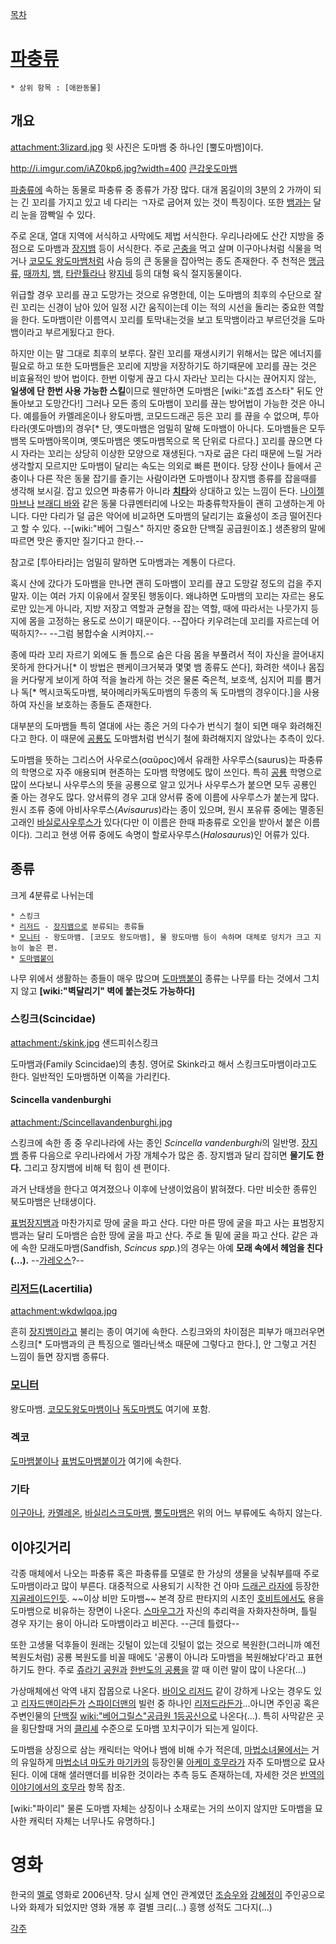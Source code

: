 [[목차]]

= [[파충류]] = 
 * 상위 항목 : [애완동물]
== 개요 ==
attachment:3lizard.jpg 
윗 사진은 도마뱀 중 하나인 [뿔도마뱀]이다.

http://i.imgur.com/iAZ0kp6.jpg?width=400
[[큰갑옷도마뱀]]
 
[[파충류]]에 속하는 동물로 파충류 중 종류가 가장 많다. 대개 몸길이의 3분의 2 가까이 되는 긴 꼬리를 가지고 있고 네 다리는 ㄱ자로 굽어져 있는 것이 특징이다. 또한 [[뱀]]과는 달리 눈을 깜빡일 수 있다.

주로 온대, 열대 지역에 서식하고 사막에도 제법 서식한다. 우리나라에도 산간 지방을 중점으로 도마뱀과 [[장지뱀]] 등이 서식한다. 주로 [[곤충]]을 먹고 살며 이구아나처럼 식물을 먹거나 [[코모도 왕도마뱀]]처럼 사슴 등의 큰 동물을 잡아먹는 종도 존재한다. 주 천적은 [[맹금류]], [[때까치]], [[뱀]], [[타란튤라]]나 왕[[지네]] 등의 대형 육식 절지동물이다.

위급할 경우 꼬리를 끊고 도망가는 것으로 유명한데, 이는 도마뱀의 최후의 수단으로 잘린 꼬리는 신경이 남아 있어 일정 시간 움직이는데 이는 적의 시선을 돌리는 중요한 역할을 한다. 도마뱀이란 이름역시 꼬리를 토막내는것을 보고 토막뱀이라고 부르던것을 도마뱀이라고 부르게됬다고 한다.

하지만 이는 말 그대로 최후의 보루다. 잘린 꼬리를 재생시키기 위해서는 많은 에너지를 필요로 하고 또한 도마뱀들은 꼬리에 지방을 저장하기도 하기때문에 꼬리를 끊는 것은 비효율적인 방어 법이다. 한번 이렇게 끊고 다시 자라난 꼬리는 다시는 끊어지지 않는, '''일생에 단 한번 사용 가능한 스킬'''이므로 웬만하면 도마뱀은 [wiki:"죠셉 죠스타" 뒤도 안 돌아보고 도망간다!] 그러나 모든 종의 도마뱀이 꼬리를 끊는 방어법이 가능한 것은 아니다. 예를들어 카멜레온이나 왕도마뱀, 코모드드래곤 등은 꼬리 를 끊을 수 없으며, 투아타라(옛도마뱀)의 경우[* 단, 옛도마뱀은 엄밀히 말해 도마뱀이 아니다. 도마뱀들은 모두 뱀목 도마뱀아목이며, 옛도마뱀은 옛도마뱀목으로 목 단위로 다르다.] 꼬리를 끊으면 다시 자라는 꼬리는 상당히 이상한 모양으로 재생된다.ㄱ자로 굽은 다리 때문에 느릴 거라 생각할지 모르지만 도마뱀이 달리는 속도는 의외로 빠른 편이다. 당장 산이나 들에서 곤충이나 다른 작은 동물 잡기를 즐기는 사람이라면 도마뱀이나 장지뱀 종류를 잡을때를 생각해 보시길. 잡고 있으면 파충류가 아니라 '''[[치타]]'''와 상대하고 있는 느낌이 든다. [[나이젤 마브]]나 [[브래디 바]]와 같은 동물 다큐멘터리에 나오는 파충류학자들이 괜히 고생하는게 아니다. 다만 다리가 덜 굽은 악어에 비교하면 도마뱀의 달리기는 효율성이 조금 떨어진다고 할 수 있다.  --[wiki:"베어 그릴스" 하지만 중요한 단백질 공급원이죠.] 생존왕의 말에 따르면 맛은 좋지만 질기다고 한다.--

참고로 [투아타라]는 엄밀히 말하면 도마뱀과는 계통이 다르다. 

혹시 산에 갔다가 도마뱀을 만나면 괜히 도마뱀이 꼬리를 끊고 도망갈 정도의 겁을 주지 말자. 이는 여러 가지 이유에서 잘못된 행동이다. 왜냐하면 도마뱀의 꼬리는 자르는 용도로만 있는게 아니라, 지방 저장고 역할과 균형을 잡는 역할, 때에 따라서는 나뭇가지 등지에 몸을 고정하는 용도로 쓰이기 때문이다. --잡아다 키우려는데 꼬리를 자르는데 어떡하지?-- --그럼 봉합수술 시켜야지.--

종에 따라 꼬리 자르기 외에도 돌 틈으로 숨은 다음 몸을 부풀려서 적이 자신을 끌어내지 못하게 한다거나[* 이 방법은 팬케이크거북과 몇몇 뱀 종류도 쓴다], 화려한 색이나 몸집을 커다랗게 보이게 하여 적을 놀라게 하는 것은 물론 죽은척, 보호색, 심지어 피를 뿜거나 독[* 멕시코독도마뱀, 북아메리카독도마뱀의 두종의 독 도마뱀의 경우이다.]을 사용하여 자신을 보호하는 종들도 존재한다.

대부분의 도마뱀들 특히 열대에 사는 종은 거의 다수가 번식기 철이 되면 매우 화려해진다고 한다. 이 때문에 [[공룡]]도 도마뱀처럼 번식기 철에 화려해지지 않았나는 추측이 있다.

도마뱀을 뜻하는 그리스어 사우로스(σαῦρος)에서 유래한 사우루스(saurus)는 파충류의 학명으로 자주 애용되며 현존하는 도마뱀 학명에도 많이 쓰인다. 특히 [[공룡]] 학명으로 많이 쓰다보니 사우루스의 뜻을 공룡으로 알고 있거나 사우루스가 붙으면 모두 공룡인 줄 아는 경우도 많다. 양서류의 경우 고대 양서류 중에 이름에 사우루스가 붙는게 많다. 원시 조류 중에 아비사우루스(''Avisaurus'')라는 종이 있으며, 원시 포유류 중에는 멸종된 고래인 [[바실로사우루스]]가 있다(다만 이 이름은 한때 파충류로 오인을 받아서 붙은 이름이다). 그리고 현생 어류 중에도 속명이 할로사우루스(''Halosaurus'')인 어류가 있다.

== 종류 ==
크게 4분류로 나뉘는데
 * 스킹크
 * [[리저드]] - [[장지뱀]]으로 분류되는 종류들
 * [[모니터]] - 왕도마뱀. [코모도 왕도마뱀], 물 왕도마뱀 등이 속하며 대체로 덩치가 크고 지능이 높은 편.
 * [[도마뱀붙이]]

나무 위에서 생활하는 종들이 매우 많으며 [[도마뱀붙이]] 종류는 나무를 타는 것에서 그치지 않고 '''[wiki:"벽달리기" 벽에 붙는것도 가능하다]'''

=== 스킹크(Scincidae) ===
attachment:/skink.jpg
샌드피쉬스킹크

도마뱀과(Family Scincidae)의 총칭. 영어로 Skink라고 해서 스킹크도마뱀이라고도 한다. 일반적인 도마뱀하면 이쪽을 가리킨다.

==== Scincella vandenburghi ====
attachment:/Scincellavandenburghi.jpg

스킹크에 속한 종 중 우리나라에 사는 종인 ''Scincella vandenburghi''의 일반명. [[장지뱀]] 종류 다음으로 우리나라에서 가장 개체수가 많은 종. 장지뱀과 달리 잡히면 '''물기도 한다.''' 그리고 장지뱀에 비해 턱 힘이 센 편이다.

과거 난태생을 한다고 여겨졌으나 이후에 난생이었음이 밝혀졌다. 다만 비슷한 종류인 북도마뱀은 난태생이다.

[[표범장지뱀]]과 마찬가지로 땅에 굴을 파고 산다. 다만 마른 땅에 굴을 파고 사는 표범장지뱀과는 달리 도마뱀은 습한 땅에 굴을 파고 산다. 주로 돌 밑에 굴을 파고 산다. 같은 과에 속한 모래도마뱀(Sandfish, ''Scincus spp.'')의 경우는 아예 '''모래 속에서 헤엄을 친다(...).''' --[[가레오스]]?--

=== [[리저드]](Lacertilia) ===
attachment:wkdwlqoa.jpg

흔히 [[장지뱀]]이라고 불리는 종이 여기에 속한다. 스킹크와의 차이점은 피부가 매끄러우면 스킹크[* 도마뱀과의 큰 특징으로 멜라닌색소 때문에 그렇다고 한다.], 안 그렇고 거친 느낌이 들면 장지뱀 종류다.

=== [[모니터]] ===
왕도마뱀. [[코모도왕도마뱀]]이나 [[독도마뱀]]도 여기에 포함.

=== 겍코 ===
[[도마뱀붙이]]나 [[표범도마뱀붙이]]가 여기에 속한다.

=== 기타 ===
[[이구아나]], [[카멜레온]], [[바실리스크도마뱀]], [[뿔도마뱀]]은 위의 어느 부류에도 속하지 않는다.

== 이야깃거리 ==
각종 매체에서 나오는 파충류 혹은 파충류를 모델로 한 가상의 생물을 낮춰부를때 주로 도마뱀이라고 많이 부른다. 대중적으로 사용되기 시작한 건 아마 [[드래곤 라자]]에 등장한 [[지골레이드]]인듯. ~~이상 비만 도마뱀~~ 본격 장르 판타지의 시초인 [[호비트]]에서도 용을 도마뱀으로 비유하는 장면이 나온다. [[스마우그]]가 자신의 추리력을 자화자찬하며, 틀릴 경우 자기는 용이 아니라 도마뱀이라고 비꼰다. --근데 틀렸다--

또한 고생물 덕후들이 원래는 깃털이 있는데 깃털이 없는 것으로 복원한(그러니까 예전 복원도처럼) 공룡 복원도를 비꼴 때에도 '공룡이 아니라 도마뱀을 복원해놨다'라고 표현하기도 한다. 주로 [[쥬라기 공원]]과 [[한반도의 공룡]]을 깔 때 이런 말이 많이 나온다(...)

가상매체에선 악역 내지 잡몹으로 나온다. [[바이오 리저드]] 같이 강하게 나오는 경우도 있고 [[리자드맨]]이라든가 [[스파이더맨]]의 빌런 중 하나인 [[리저드]]라든가...아니면 주인공 혹은 주변인물의 [[단백질]] [[wiki:"베어그릴스"공급원 1등공신]]으로 나온다(...). 특히 사막같은 곳을 횡단할때 거의 [[클리셰]] 수준으로 도마뱀 꼬치구이가 되는게 일이다.

도마뱀을 상징으로 삼는 캐릭터는 악어나 뱀에 비해 수가 적은데, [[마법소녀물]]에서는 거의 유일하게 [[마법소녀 마도카 마기카]]의 등장인물 [[아케미 호무라]]가 자주 도마뱀으로 묘사된다. 이에 대해 샐러맨더를 비유한 것이라는 추측 등도 존재하는데, 자세한 것은 [[아케미 호무라/극장판|반역의 이야기에서의 호무라]] 항목 참조.

[wiki:"파이리" 물론 도마뱀 자체는 상징이나 소재로는 거의 쓰이지 않지만 도마뱀을 묘사한 캐릭터 자체는 너무나도 유명하다.]

= 영화 =
한국의 [[멜로]] 영화로 2006년작. 당시 실제 연인 관계였던 [[조승우]]와 [[강혜정]]이 주인공으로 나와 화제가 되었지만 영화 개봉 후 결별 크리(...) 흥행 성적도 그다지(...)

[[각주]]
